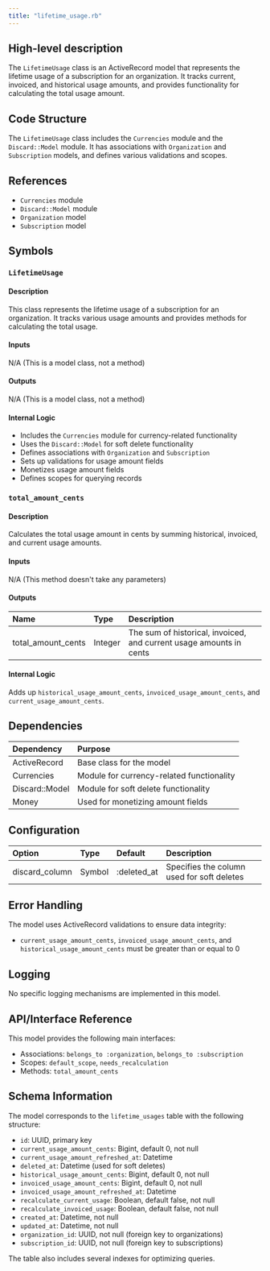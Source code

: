 ```yaml
---
title: "lifetime_usage.rb"
---
```


## High-level description
The `LifetimeUsage` class is an ActiveRecord model that represents the lifetime usage of a subscription for an organization. It tracks current, invoiced, and historical usage amounts, and provides functionality for calculating the total usage amount.

## Code Structure
The `LifetimeUsage` class includes the `Currencies` module and the `Discard::Model` module. It has associations with `Organization` and `Subscription` models, and defines various validations and scopes.

## References
- `Currencies` module
- `Discard::Model` module
- `Organization` model
- `Subscription` model

## Symbols

### `LifetimeUsage`
#### Description
This class represents the lifetime usage of a subscription for an organization. It tracks various usage amounts and provides methods for calculating the total usage.

#### Inputs
N/A (This is a model class, not a method)

#### Outputs
N/A (This is a model class, not a method)

#### Internal Logic
- Includes the `Currencies` module for currency-related functionality
- Uses the `Discard::Model` for soft delete functionality
- Defines associations with `Organization` and `Subscription`
- Sets up validations for usage amount fields
- Monetizes usage amount fields
- Defines scopes for querying records

### `total_amount_cents`
#### Description
Calculates the total usage amount in cents by summing historical, invoiced, and current usage amounts.

#### Inputs
N/A (This method doesn't take any parameters)

#### Outputs
| Name | Type | Description |
|:-----|:-----|:------------|
| total_amount_cents | Integer | The sum of historical, invoiced, and current usage amounts in cents |

#### Internal Logic
Adds up `historical_usage_amount_cents`, `invoiced_usage_amount_cents`, and `current_usage_amount_cents`.

## Dependencies
| Dependency | Purpose |
|:-----------|:--------|
| ActiveRecord | Base class for the model |
| Currencies | Module for currency-related functionality |
| Discard::Model | Module for soft delete functionality |
| Money | Used for monetizing amount fields |

## Configuration
| Option | Type | Default | Description |
|:-------|:-----|:--------|:------------|
| discard_column | Symbol | :deleted_at | Specifies the column used for soft deletes |

## Error Handling
The model uses ActiveRecord validations to ensure data integrity:
- `current_usage_amount_cents`, `invoiced_usage_amount_cents`, and `historical_usage_amount_cents` must be greater than or equal to 0

## Logging
No specific logging mechanisms are implemented in this model.

## API/Interface Reference
This model provides the following main interfaces:
- Associations: `belongs_to :organization`, `belongs_to :subscription`
- Scopes: `default_scope`, `needs_recalculation`
- Methods: `total_amount_cents`

## Schema Information
The model corresponds to the `lifetime_usages` table with the following structure:
- `id`: UUID, primary key
- `current_usage_amount_cents`: Bigint, default 0, not null
- `current_usage_amount_refreshed_at`: Datetime
- `deleted_at`: Datetime (used for soft deletes)
- `historical_usage_amount_cents`: Bigint, default 0, not null
- `invoiced_usage_amount_cents`: Bigint, default 0, not null
- `invoiced_usage_amount_refreshed_at`: Datetime
- `recalculate_current_usage`: Boolean, default false, not null
- `recalculate_invoiced_usage`: Boolean, default false, not null
- `created_at`: Datetime, not null
- `updated_at`: Datetime, not null
- `organization_id`: UUID, not null (foreign key to organizations)
- `subscription_id`: UUID, not null (foreign key to subscriptions)

The table also includes several indexes for optimizing queries.